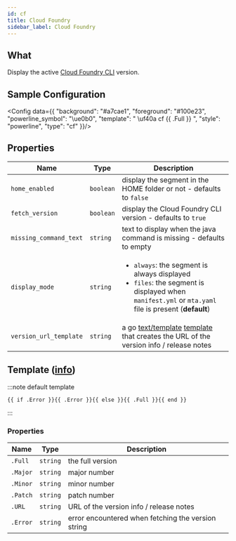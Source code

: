 ```yaml
---
id: cf
title: Cloud Foundry
sidebar_label: Cloud Foundry
---
```


## What

Display the active [Cloud Foundry CLI][cloud-foundry] version.

## Sample Configuration


<Config data={{
  "background": "#a7cae1",
  "foreground": "#100e23",
  "powerline_symbol": "\ue0b0",
  "template": " \uf40a cf {{ .Full }} ",
  "style": "powerline",
  "type": "cf"
}}/>

## Properties

| Name                   | Type      | Description                                                                                                                                                           |
| ---------------------- | --------- | --------------------------------------------------------------------------------------------------------------------------------------------------------------------- |
| `home_enabled`         | `boolean` | display the segment in the HOME folder or not - defaults to `false`                                                                                                   |
| `fetch_version`        | `boolean` | display the Cloud Foundry CLI version - defaults to `true`                                                                                                            |
| `missing_command_text` | `string`  | text to display when the java command is missing - defaults to empty                                                                                                  |
| `display_mode`         | `string`  | <ul><li>`always`: the segment is always displayed</li><li>`files`: the segment is displayed when `manifest.yml` or `mta.yaml` file is present (**default**)</li></ul> |
| `version_url_template` | `string`  | a go [text/template][go-text-template] [template][templates] that creates the URL of the version info / release notes                                                 |

## Template ([info][templates])

:::note default template

```template
{{ if .Error }}{{ .Error }}{{ else }}{{ .Full }}{{ end }}
```

:::

### Properties

| Name     | Type     | Description                                        |
| -------- | -------- | -------------------------------------------------- |
| `.Full`  | `string` | the full version                                   |
| `.Major` | `string` | major number                                       |
| `.Minor` | `string` | minor number                                       |
| `.Patch` | `string` | patch number                                       |
| `.URL`   | `string` | URL of the version info / release notes            |
| `.Error` | `string` | error encountered when fetching the version string |

[go-text-template]: https://golang.org/pkg/text/template/
[templates]: /docs/configuration/templates
[cloud-foundry]: https://github.com/cloudfoundry/cli
